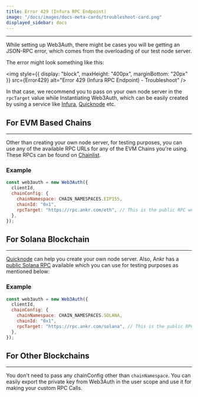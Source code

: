 ```yaml
---
title: Error 429 (Infura RPC Endpoint)
image: "/docs/images/docs-meta-cards/troubleshoot-card.png"
displayed_sidebar: docs
---
```



---

While setting up Web3Auth, there might be cases you will be getting an JSON-RPC error, which comes from the overloading of our test node server.

The error might look something like this:

<img style={{ display: "block", maxHeight: "400px", marginBottom: "20px" }} src={Error429} alt="Error 429 (Infura RPC Endpoint) - Troubleshoot" />

In that case, we recommend you to pass on your own node server in the `rpcTarget` value while Instantiating Web3Auth, which can be easily created by
using a service like [Infura](https://infura.io/dashboard), [Quicknode](https://www.quicknode.com/endpoints) etc.

## For EVM Based Chains

---

Other than creating your own node server, for testing purposes, you can use any of the available RPC URLs for any of the EVM Chains you're using.
These RPCs can be found on [Chainlist](https://chainlist.org/).

### Example

```javascript
const web3auth = new Web3Auth({
  clientId,
  chainConfig: {
    chainNamespace: CHAIN_NAMESPACES.EIP155,
    chainId: "0x1",
    rpcTarget: "https://rpc.ankr.com/eth", // This is the public RPC we have added, please pass on your own endpoint while creating an app
  },
});
```

## For Solana Blockchain

---

[Quicknode](https://www.quicknode.com/endpoints) can help you create your own node server. Also, Ankr has a
[public Solana RPC](https://www.ankr.com/protocol/public/solana/) available which you can use for testing purposes as mentioned below:

### Example

```javascript
const web3auth = new Web3Auth({
  clientId,
  chainConfig: {
    chainNamespace: CHAIN_NAMESPACES.SOLANA,
    chainId: "0x1",
    rpcTarget: "https://rpc.ankr.com/solana", // This is the public RPC we have added, please pass on your own endpoint while creating an app
  },
});
```

## For Other Blockchains

---

You don't need to pass any chainConfig other than `chainNamespace`. You can easily export the private key from Web3Auth in the user scope and use it
for making your custom RPC Calls.
